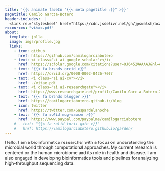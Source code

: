```yaml
---
title: '{{< animate fadeIn "{{< meta pagetitle >}}" >}}'
pagetitle: Camilo García-Botero
header-includes:  |
  <link rel="stylesheet" href="https://cdn.jsdelivr.net/gh/jpswalsh/academicons@1/css/academicons.min.css">
resources: "vitae.pdf"
about:
  template: jolla
  image: imgs/profile.jpg
  links:
    - icon: github
      href: https://github.com/camilogarciabotero
    - text: <i class="ai ai-google-scholar"></i> 
      href: https://scholar.google.com/citations?user=OJ6452UAAAAJ&hl=en
    - text: "{{< fa brands orcid >}}"
      href: https://orcid.org/0000-0002-0426-7007
    - text: <i class="ai ai-cv"></i>
      href: ./vitae.pdf
    - text: <i class="ai ai-researchgate"></i>
      href: https://www.researchgate.net/profile/Camilo-Garcia-Botero-2
    - text: "{{< fa brands blogger >}}"
      href: https://camilogarciabotero.github.io/blog
    - icon: twitter
      href: https://twitter.com/Gaspardelanoche
    - text: "{{< fa solid mug-saucer >}}"
      href: https://www.paypal.com/paypalme/camilogarciabotero
    # - text: "{{< fa solid torii-gate >}}"
    #   href: https://camilogarciabotero.github.io/garden/
---
```


::: {.animate__animated .animate__fadeIn .animate__duration-0.01s}
Hello, I am a bioinformatics researcher with a focus on understanding the microbial world through computational approaches. My current research is centered on the human microbiome and its role in health and disease. I am also engaged in developing bioinformatics tools and pipelines for analyzing high-throughput sequencing data.
:::